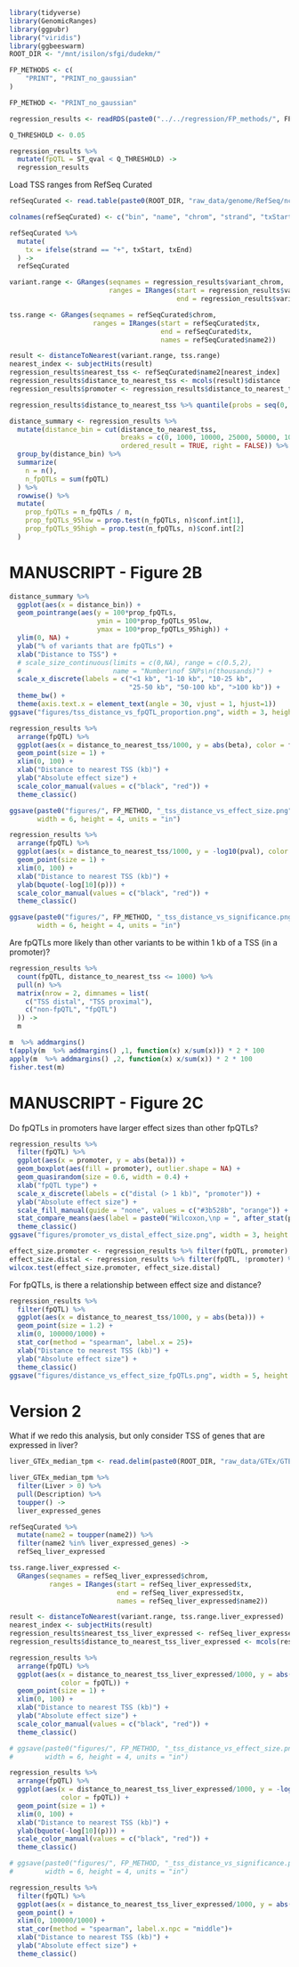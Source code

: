 ```r
library(tidyverse)
library(GenomicRanges)
library(ggpubr)
library("viridis")
library(ggbeeswarm)
ROOT_DIR <- "/mnt/isilon/sfgi/dudekm/"
```

```r
FP_METHODS <- c(
    "PRINT", "PRINT_no_gaussian"
)

FP_METHOD <- "PRINT_no_gaussian"
```

```r
regression_results <- readRDS(paste0("../../regression/FP_methods/", FP_METHOD, "/regression_results/fp_score_covariates_genotype_regression.Rds"))

Q_THRESHOLD <- 0.05

regression_results %>%
  mutate(fpQTL = ST_qval < Q_THRESHOLD) ->
  regression_results
```

Load TSS ranges from RefSeq Curated
```r
refSeqCurated <- read.table(paste0(ROOT_DIR, "raw_data/genome/RefSeq/ncbiRefSeqCurated.txt"))

colnames(refSeqCurated) <- c("bin", "name", "chrom", "strand", "txStart", "txEnd", "cdsStart", "cdsEnd", "exonCount", "exonStarts", "exonEnds", "score", "name2", "cdsStartStat", "cdsEndStat", "exonFrames")

refSeqCurated %>%
  mutate(
    tx = ifelse(strand == "+", txStart, txEnd)
  ) ->
  refSeqCurated

```

```r
variant.range <- GRanges(seqnames = regression_results$variant_chrom, 
                         ranges = IRanges(start = regression_results$variant_pos, 
                                          end = regression_results$variant_pos))

tss.range <- GRanges(seqnames = refSeqCurated$chrom, 
                     ranges = IRanges(start = refSeqCurated$tx, 
                                      end = refSeqCurated$tx,
                                      names = refSeqCurated$name2))
```



```r
result <- distanceToNearest(variant.range, tss.range)
nearest_index <- subjectHits(result)
regression_results$nearest_tss <- refSeqCurated$name2[nearest_index]
regression_results$distance_to_nearest_tss <- mcols(result)$distance
regression_results$promoter <- regression_results$distance_to_nearest_tss <= 1000
```

```r
regression_results$distance_to_nearest_tss %>% quantile(probs = seq(0, 1, by = .2))
```

```r
distance_summary <- regression_results %>%
  mutate(distance_bin = cut(distance_to_nearest_tss, 
                            breaks = c(0, 1000, 10000, 25000, 50000, 100000, Inf),
                            ordered_result = TRUE, right = FALSE)) %>%
  group_by(distance_bin) %>%
  summarize(
    n = n(),
    n_fpQTLs = sum(fpQTL)
  ) %>% 
  rowwise() %>%
  mutate(
    prop_fpQTLs = n_fpQTLs / n,
    prop_fpQTLs_95low = prop.test(n_fpQTLs, n)$conf.int[1],
    prop_fpQTLs_95high = prop.test(n_fpQTLs, n)$conf.int[2]
  )
```

# MANUSCRIPT - Figure 2B
```r
distance_summary %>%
  ggplot(aes(x = distance_bin)) +
  geom_pointrange(aes(y = 100*prop_fpQTLs, 
                      ymin = 100*prop_fpQTLs_95low, 
                      ymax = 100*prop_fpQTLs_95high)) +
  ylim(0, NA) +
  ylab("% of variants that are fpQTLs") +
  xlab("Distance to TSS") +
  # scale_size_continuous(limits = c(0,NA), range = c(0.5,2), 
  #                       name = "Number\nof SNPs\n(thousands)") +
  scale_x_discrete(labels = c("<1 kb", "1-10 kb", "10-25 kb", 
                              "25-50 kb", "50-100 kb", ">100 kb")) +
  theme_bw() +
  theme(axis.text.x = element_text(angle = 30, vjust = 1, hjust=1))
ggsave("figures/tss_distance_vs_fpQTL_proportion.png", width = 3, height = 3, units = "in", dpi = 600)
```




```r
regression_results %>%
  arrange(fpQTL) %>%
  ggplot(aes(x = distance_to_nearest_tss/1000, y = abs(beta), color = fpQTL)) +
  geom_point(size = 1) +
  xlim(0, 100) +
  xlab("Distance to nearest TSS (kb)") +
  ylab("Absolute effect size") +
  scale_color_manual(values = c("black", "red")) + 
  theme_classic()

ggsave(paste0("figures/", FP_METHOD, "_tss_distance_vs_effect_size.png"),
       width = 6, height = 4, units = "in")

regression_results %>%
  arrange(fpQTL) %>%
  ggplot(aes(x = distance_to_nearest_tss/1000, y = -log10(pval), color = fpQTL)) +
  geom_point(size = 1) +
  xlim(0, 100) +
  xlab("Distance to nearest TSS (kb)") +
  ylab(bquote(-log[10](p))) +
  scale_color_manual(values = c("black", "red")) + 
  theme_classic() 

ggsave(paste0("figures/", FP_METHOD, "_tss_distance_vs_significance.png"),
       width = 6, height = 4, units = "in")
```


Are fpQTLs more likely than other variants to be within 1 kb of a TSS (in a promoter)?
```r
regression_results %>%
  count(fpQTL, distance_to_nearest_tss <= 1000) %>%
  pull(n) %>%
  matrix(nrow = 2, dimnames = list(
    c("TSS distal", "TSS proximal"),
    c("non-fpQTL", "fpQTL")
  )) ->
  m

m  %>% addmargins()
t(apply(m  %>% addmargins() ,1, function(x) x/sum(x))) * 2 * 100
apply(m  %>% addmargins() ,2, function(x) x/sum(x)) * 2 * 100
fisher.test(m)

```

# MANUSCRIPT - Figure 2C
Do fpQTLs in promoters have larger effect sizes than other fpQTLs?
```r
regression_results %>%
  filter(fpQTL) %>%
  ggplot(aes(x = promoter, y = abs(beta))) +
  geom_boxplot(aes(fill = promoter), outlier.shape = NA) +
  geom_quasirandom(size = 0.6, width = 0.4) +
  xlab("fpQTL type") +
  scale_x_discrete(labels = c("distal (> 1 kb)", "promoter")) +
  ylab("Absolute effect size") +
  scale_fill_manual(guide = "none", values = c("#3b528b", "orange")) +
  stat_compare_means(aes(label = paste0("Wilcoxon,\np = ", after_stat(p.format))), label.x = 1.5, label.y=0.25) +
  theme_classic()
ggsave("figures/promoter_vs_distal_effect_size.png", width = 3, height = 3, units = "in", dpi = 600)
```

```r
effect_size.promoter <- regression_results %>% filter(fpQTL, promoter) %>% pull(beta) %>% abs()
effect_size.distal <- regression_results %>% filter(fpQTL, !promoter) %>% pull(beta) %>% abs()
wilcox.test(effect_size.promoter, effect_size.distal)
```



For fpQTLs, is there a relationship between effect size and distance?
```r
regression_results %>%
  filter(fpQTL) %>%
  ggplot(aes(x = distance_to_nearest_tss/1000, y = abs(beta))) +
  geom_point(size = 1.2) +
  xlim(0, 100000/1000) +
  stat_cor(method = "spearman", label.x = 25)+
  xlab("Distance to nearest TSS (kb)") +
  ylab("Absolute effect size") +
  theme_classic()
ggsave("figures/distance_vs_effect_size_fpQTLs.png", width = 5, height = 4, units = "in", dpi = 300)
```

# Version 2

What if we redo this analysis, but only consider TSS of genes that are expressed in liver?
```r
liver_GTEx_median_tpm <- read.delim(paste0(ROOT_DIR, "raw_data/GTEx/GTEx_v8_liver_median_tpm.txt"))

liver_GTEx_median_tpm %>%
  filter(Liver > 0) %>%
  pull(Description) %>%
  toupper() ->
  liver_expressed_genes
```

```r
refSeqCurated %>%
  mutate(name2 = toupper(name2)) %>%
  filter(name2 %in% liver_expressed_genes) ->
  refSeq_liver_expressed

tss.range.liver_expressed <- 
  GRanges(seqnames = refSeq_liver_expressed$chrom, 
          ranges = IRanges(start = refSeq_liver_expressed$tx, 
                           end = refSeq_liver_expressed$tx,
                           names = refSeq_liver_expressed$name2))
```

```r
result <- distanceToNearest(variant.range, tss.range.liver_expressed)
nearest_index <- subjectHits(result)
regression_results$nearest_tss_liver_expressed <- refSeq_liver_expressed$name2[nearest_index]
regression_results$distance_to_nearest_tss_liver_expressed <- mcols(result)$distance
```


```r
regression_results %>%
  arrange(fpQTL) %>%
  ggplot(aes(x = distance_to_nearest_tss_liver_expressed/1000, y = abs(beta), 
             color = fpQTL)) +
  geom_point(size = 1) +
  xlim(0, 100) +
  xlab("Distance to nearest TSS (kb)") +
  ylab("Absolute effect size") +
  scale_color_manual(values = c("black", "red")) + 
  theme_classic()

# ggsave(paste0("figures/", FP_METHOD, "_tss_distance_vs_effect_size.png"),
#        width = 6, height = 4, units = "in")

regression_results %>%
  arrange(fpQTL) %>%
  ggplot(aes(x = distance_to_nearest_tss_liver_expressed/1000, y = -log10(pval), 
             color = fpQTL)) +
  geom_point(size = 1) +
  xlim(0, 100) +
  xlab("Distance to nearest TSS (kb)") +
  ylab(bquote(-log[10](p))) +
  scale_color_manual(values = c("black", "red")) + 
  theme_classic() 

# ggsave(paste0("figures/", FP_METHOD, "_tss_distance_vs_significance.png"),
#        width = 6, height = 4, units = "in")
```

```r
regression_results %>%
  filter(fpQTL) %>%
  ggplot(aes(x = distance_to_nearest_tss_liver_expressed/1000, y = abs(beta))) +
  geom_point() +
  xlim(0, 100000/1000) +
  stat_cor(method = "spearman", label.x.npc = "middle")+
  xlab("Distance to nearest TSS (kb)") +
  ylab("Absolute effect size") +
  theme_classic()
```


